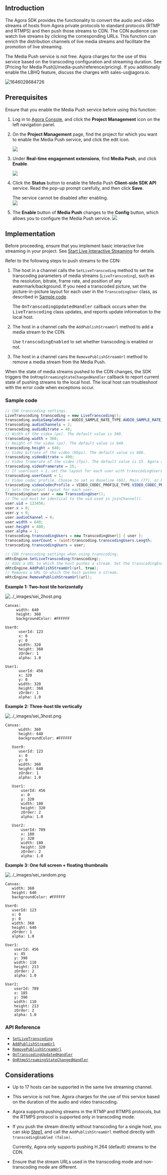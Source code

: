 <PlatformWrapper platform="unity">

## Introduction

The Agora SDK provides the functionality to convert the audio and video streams of hosts from Agora private protocols to standard protocols (RTMP and RTMPS) and then push those streams to CDN. The CDN audience can watch live streams by clicking the corresponding URLs. This function can enrich the distribution channels of live media streams and facilitate the promotion of live streaming.

<div class="alert note">The Media Push service is not free. Agora charges for the use of this service based on the transcoding configuration and streaming duration. See [Pricing for Media Push](/media-push/reference/pricing). If you additionally enable the LBHQ feature, discuss the charges with sales-us@agora.io.</div>

![1646028684726](https://web-cdn.agora.io/docs-files/1646028684726)

## Prerequisites

Ensure that you enable the Media Push service before using this function:

1. Log in to [Agora Console](https://console.agora.io/), and click the **Project Management** icon on the left navigation panel.

2. On the **Project Management** page, find the project for which you want to enable the Media Push service, and click the edit icon.

    <img src="https://web-cdn.agora.io/docs-files/1637660034129"/>

3. Under **Real-time engagement extensions**, find **Media Push**, and click **Enable**.

    <img src="https://web-cdn.agora.io/docs-files/1661509060968" />

4. Click the **Status** button to enable the Media Push **Client-side SDK API** service. Read the pop-up prompt carefully, and then click **Save**. <div class="alert note">The service cannot be disabled after enabling. </div>
    <img src="https://web-cdn.agora.io/docs-files/1661509241680" />


5. The **Enable** button of **Media Push** changes to the **Config** button, which allows you to configure the Media Push service.
    <img src="https://web-cdn.agora.io/docs-files/1661509305442" />

## Implementation

Before proceeding, ensure that you implement basic interactive live streaming in your project. See [Start Live Interactive Streaming](/en/3.x/interactive-live-streaming/quickstart-guide/start-video-streaming) for details.

Refer to the following steps to push streams to the CDN:

<a name="single"></a>
1. The host in a channel calls the `SetLiveTranscoding` method to set the transcoding parameters of media streams (`LiveTranscoding`), such as the resolution, bitrate, frame rate, and position of any watermark/background. If you need a transcoded picture, set the picture-in-picture layout for each user in the `TranscodingUser` class, as described in [Sample code](#sample).

   <div class="alert note">The <tt>OnTranscodingUpdatedHandler</tt> callback occurs when the <tt>LiveTranscoding</tt> class updates, and reports update information to the local host.</div>

2. The host in a channel calls the `AddPublishStreamUrl` method to add a media stream to the CDN.

   <div class="alert note">Use <tt>transcodingEnabled</tt> to set whether transcoding is enabled or not.</div>

3. The host in a channel cans the `RemovePublishStreamUrl` method to remove a media stream from the Media Push.

When the state of media streams pushed to the CDN changes, the SDK triggers the `OnRtmpStreamingStateChangedHandler` callback to report current state of pushing streams to the local host. The local host can troubleshoot with the error code when exceptions occur.

<a name="sample"></a>
### Sample code

```csharp
// CDN transcoding settings.
LiveTranscoding transcoding = new LiveTranscoding();
transcoding.audioSampleRate = AUDIO_SAMPLE_RATE_TYPE.AUDIO_SAMPLE_RATE_44100;
transcoding.audioChannels = 2;
transcoding.audioBitrate = 48;
// Width of the video (px). The default value is 360.
transcoding.width = 360;
// Height of the video (px). The default value is 640.
transcoding.height = 640;
// Video bitrate of the video (Kbps). The default value is 400.
transcoding.videoBitrate = 400;
// Video framerate of the video (fps). The default value is 15. Agora adjusts all values over 30 to 30.
transcoding.videoFramerate = 15;
// If userCount > 1，set the layout for each user with transcodingUsers.
transcoding.userCount = 1;
// Video codec profile. Choose to set as Baseline (66), Main (77), or High (100). If you set this parameter to other values, Agora adjusts it to the default value 100.
transcoding.videoCodecProfile = VIDEO_CODEC_PROFILE_TYPE.VIDEO_CODEC_PROFILE_HIGH;
// Sets the output layout for each user.
TranscodingUser user = new TranscodingUser();
// The uid must be identical to the uid used in joinChannel().
user.uid = 123456;
user.x = 0;
user.y = 0;
user.audioChannel = 0;
user.width = 640;
user.height = 480;
user.alpha = 1;
transcoding.transcodingUsers = new TranscodingUser[] { user };
transcoding.userCount = (uint)transcoding.transcodingUsers.Length;
transcoding.transcodingUsers = user;

// CDN transcoding settings when using transcoding.
mRtcEngine.SetLiveTranscoding(transcoding);
// Adds a URL to which the host pushes a stream. Set the transcodingEnabled parameter as true to enable the transcoding service. Once transcoding is enabled, you need to set the live transcoding configurations by calling the SetLiveTranscoding method. Agora does not recommend transcoding in the case of a single host.
mRtcEngine.AddPublishStreamUrl(url, true);
// Removes a URL to which the host pushes a stream.
mRtcEngine.RemovePublishStreamUrl(url);
```

**Example 1: Two-host tile horizontally**


<img alt="../_images/sei_2host.png" src="https://web-cdn.agora.io/docs-files/en/sei_2host.png" />


```
Canvas:
     width: 640
     height: 360
     backgroundColor: #FFFFFF

User0:
      userId: 123
      x: 0
      y: 0
      width: 320
      height: 360
      zOrder: 1
      alpha: 1.0

User1:
      userId: 456
      x: 320
      y: 0
      width: 320
      height: 360
      zOrder: 1
      alpha: 1.0
```

**Example 2: Three-host tile vertically**

<img alt="../_images/sei_3host.png" src="https://web-cdn.agora.io/docs-files/en/sei_3host.png"/>

```
Canvas:
      width: 360
      height: 640
      backgroundColor: #FFFFFF

   User0:
      userId: 123
      x: 0
      y: 0
      width: 360
      height: 640
      zOrder: 1
      alpha: 1.0

   User1:
       userId: 456
       x: 0
       y: 320
       width: 180
       height: 320
       zOrder: 2
       alpha: 1.0

   User2:
       userId: 789
       x: 180
       y: 320
       width: 180
       height: 320
       zOrder: 2
       alpha: 1.0
```

**Example 3: One full screen + floating thumbnails**

<img alt="../_images/sei_random.png" src="https://web-cdn.agora.io/docs-files/en/sei_random.png"/>


```
Canvas:
   width: 360
   height: 640
   backgroundColor: #FFFFFF

User0:
   userId: 123
   x: 0
   y: 0
   width: 360
   height: 640
   zOrder: 1
   alpha: 1.0

User1:
    userId: 456
    x: 45
    y: 390
    width: 110
    height: 213
    zOrder: 2
    alpha: 1.0

User2:
    userId: 789
    x: 185
    y: 390
    width: 110
    height: 213
    zOrder: 2
    alpha: 1.0
```

### API Reference

- [`SetLiveTranscoding`](https://api-ref.agora.io/en/video-sdk/unity/3.x/classagora__gaming__rtc_1_1_i_rtc_engine.html#ade2c42adc26d8c56d8adfebf5c19e310)
- [`AddPublishStreamUrl`](https://api-ref.agora.io/en/video-sdk/unity/3.x/classagora__gaming__rtc_1_1_i_rtc_engine.html#a7af36af97846ff7f0535316ccabc7d05)
- [`RemovePublishStreamUrl`](https://api-ref.agora.io/en/video-sdk/unity/3.x/classagora__gaming__rtc_1_1_i_rtc_engine.html#a7b41d47fdce55b8a82e4ef4cee72b5cd)
- [`OnTranscodingUpdatedHandler`](https://api-ref.agora.io/en/video-sdk/unity/3.x/namespaceagora__gaming__rtc.html#abfa4d0ed623cf7b5776f2651caeea936)
- [`OnRtmpStreamingStateChangedHandler`](https://api-ref.agora.io/en/video-sdk/unity/3.x/namespaceagora__gaming__rtc.html#a589c11ed19b0638824aa1b2e23971271)

## Considerations

- Up to 17 hosts can be supported in the same live streaming channel.
- This service is not free. Agora charges for the use of this service based on the duration of the audio and video transcoding.
- Agora supports pushing streams in the RTMP and RTMPS protocols, but the RTMPS protocol is supported only in transcoding mode.
- If you push the stream directly without transcoding for a single host, you can skip [Step1](#single), and call the `AddPublishStreamUrl` method directly with `transcodingEnabled (false)`.

  <div class="alert note">Currently, Agora only supports pushing H.264 (default) streams to the CDN.</div>

- Ensure that the stream URLs used in the transcoding mode and non-transcoding mode are different.

</PlatformWrapper>